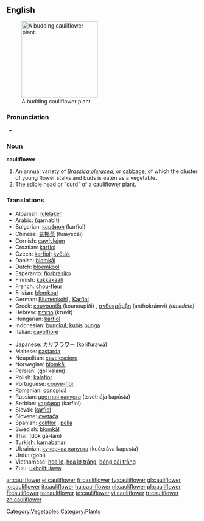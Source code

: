 ==English==
[[Image:Cauliflower.jpg|thumb|right|200px|A budding cauliflower plant.]]

===Pronunciation===
*{{audio|en-us-cauliflower.ogg|Audio (US)}}


===Noun===
'''cauliflower'''

# An annual variety of ''[[Brassica oleracea]]'', or [[cabbage]], of which the cluster of young flower stalks and buds is eaten as a vegetable.
# The edible head or "curd" of a cauliflower plant.

===Translations===
{{top}}
*Albanian: [[lulelakër]]
*Arabic: {{ARchar|[[قرنبيط]]}} (qarnabīṭ) {{m}}
*Bulgarian: [[карфиол]] (karfiol) {{m}}
*Chinese: [[花椰菜]] (huāyēcài)
*Cornish: [[cawlvlejen]]
*Croatian: [[karfiol]] {{m}}
*Czech: [[karfiol]]; [[květák]] {{m}}
*Danish: [[blomkål]]
*Dutch: [[bloemkool]] {{f}}
*Esperanto: [[florbrasiko]]
*Finnish: [[kukkakaali]]
*French: [[chou-fleur]] {{m}}
*Frisian: [[blomkoal]]
*German: [[Blumenkohl]] {{m}}, [[Karfiol]] {{m}}
*Greek: [[κουνουπίδι]] (kounoupíði) {{n}}, [[ανθοκράμβη]] (anthokrámvi) {{f}} ''(obsolete)''
*Hebrew: [[כרובית]] (kruvít) {{f}}
*Hungarian: [[karfiol]]
*Indonesian: [[bungkul]]; [[kubis]] [[bunga]]
*Italian: [[cavolfiore]] {{m}}
{{mid}}
*Japanese: [[カリフラワー]] (korifurawā)
*Maltese: [[pastarda]] {{f}}
*Neapolitan: [[cavelesciore]]
*Norwegian: [[blomkål]]
*Persian: {{FAchar|[[گل کلم]]}} (gol kalam)
*Polish: [[kalafior]] {{m}}
*Portuguese: [[couve-flor]] {{f}}
*Romanian: [[conopidă]] {{f}}
*Russian: [[цветная капуста]] (tsvetnája kapústa) {{f}}
*Serbian: [[карфиол]] (karfiol) {{m}}
*Slovak: [[karfiol]] {{m}}
*Slovene: [[cvetača]] {{f}}
*Spanish: [[coliflor]] {{f}}, [[pella]] {{f}} {{italbrac|Northern Spain|specifically Navarra|Spanish Basque Country|Aragon|and La Rioja}}
*Swedish: [[blomkål]]
*Thai: {{THchar|[[ดอกกะหล่ำ]]}} (dòk gà-làm)
*Turkish: [[karnabahar]]
*Ukrainian: [[кучерява капуста]] (kučerǎva kapusta) {{f}}
*Urdu: {{URchar|[[گوبى]]}} (gobi)
*Vietnamese: [[hoa lơ]], [[hoa lơ trắng]], [[bông cải trắng]]
*Zulu: [[ukholifulawa]]
{{bottom}}

[[Category:Vegetables]]
[[Category:Plants]]

[[ar:cauliflower]]
[[el:cauliflower]]
[[fr:cauliflower]]
[[fy:cauliflower]]
[[gl:cauliflower]]
[[io:cauliflower]]
[[it:cauliflower]]
[[hu:cauliflower]]
[[nl:cauliflower]]
[[pl:cauliflower]]
[[fi:cauliflower]]
[[ta:cauliflower]]
[[te:cauliflower]]
[[vi:cauliflower]]
[[tr:cauliflower]]
[[zh:cauliflower]]